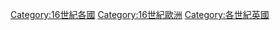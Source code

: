 [[Category:16世紀各國|Category:16世紀各國]]
[[Category:16世紀歐洲|Category:16世紀歐洲]]
[[Category:各世紀英國|Category:各世紀英國]]